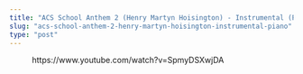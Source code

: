 ```yaml
---
title: "ACS School Anthem 2 (Henry Martyn Hoisington) - Instrumental (Piano)"
slug: "acs-school-anthem-2-henry-martyn-hoisington-instrumental-piano"
type: "post"
---
```


<!-- wp:embed {"url":"https://www.youtube.com/watch?v=SpmyDSXwjDA","type":"video","providerNameSlug":"youtube","responsive":true,"className":"wp-embed-aspect-16-9 wp-has-aspect-ratio"} -->
<figure class="wp-block-embed is-type-video is-provider-youtube wp-block-embed-youtube wp-embed-aspect-16-9 wp-has-aspect-ratio"><div class="wp-block-embed__wrapper">
https://www.youtube.com/watch?v=SpmyDSXwjDA
</div></figure>
<!-- /wp:embed -->